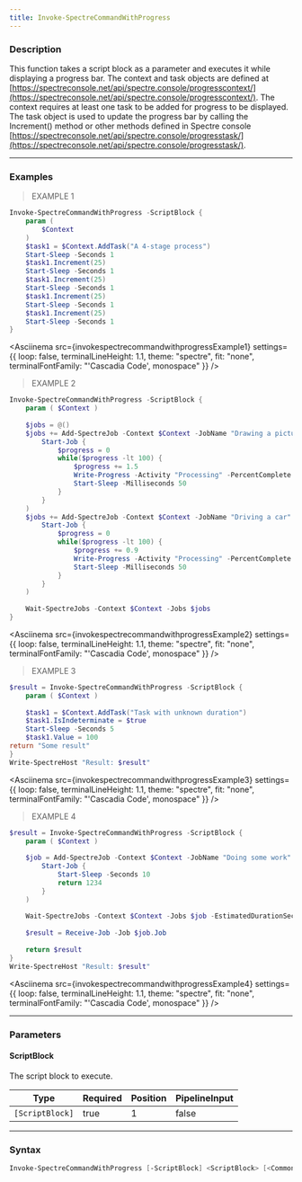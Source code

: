 ```yaml
---
title: Invoke-SpectreCommandWithProgress
---
```









### Description

This function takes a script block as a parameter and executes it while displaying a progress bar. The context and task objects are defined at [https://spectreconsole.net/api/spectre.console/progresscontext/](https://spectreconsole.net/api/spectre.console/progresscontext/).
The context requires at least one task to be added for progress to be displayed. The task object is used to update the progress bar by calling the Increment() method or other methods defined in Spectre console [https://spectreconsole.net/api/spectre.console/progresstask/](https://spectreconsole.net/api/spectre.console/progresstask/).



---


### Examples
> EXAMPLE 1

```powershell
Invoke-SpectreCommandWithProgress -ScriptBlock {
    param (
        $Context
    )
    $task1 = $Context.AddTask("A 4-stage process")
    Start-Sleep -Seconds 1
    $task1.Increment(25)
    Start-Sleep -Seconds 1
    $task1.Increment(25)
    Start-Sleep -Seconds 1
    $task1.Increment(25)
    Start-Sleep -Seconds 1
    $task1.Increment(25)
    Start-Sleep -Seconds 1
}
```
<Asciinema
    src={invokespectrecommandwithprogressExample1}
    settings={{
        loop: false,
        terminalLineHeight: 1.1,
        theme: "spectre",
        fit: "none",
        terminalFontFamily: "'Cascadia Code', monospace"
    }}
/>
> EXAMPLE 2

```powershell
Invoke-SpectreCommandWithProgress -ScriptBlock {
    param ( $Context )
    
    $jobs = @()
    $jobs += Add-SpectreJob -Context $Context -JobName "Drawing a picture" -Job (
        Start-Job {
            $progress = 0
            while($progress -lt 100) {
                $progress += 1.5
                Write-Progress -Activity "Processing" -PercentComplete $progress
                Start-Sleep -Milliseconds 50
            }
        }
    )
    $jobs += Add-SpectreJob -Context $Context -JobName "Driving a car" -Job (
        Start-Job {
            $progress = 0
            while($progress -lt 100) {
                $progress += 0.9
                Write-Progress -Activity "Processing" -PercentComplete $progress
                Start-Sleep -Milliseconds 50
            }
        }
    )
    
    Wait-SpectreJobs -Context $Context -Jobs $jobs
}
```
<Asciinema
    src={invokespectrecommandwithprogressExample2}
    settings={{
        loop: false,
        terminalLineHeight: 1.1,
        theme: "spectre",
        fit: "none",
        terminalFontFamily: "'Cascadia Code', monospace"
    }}
/>
> EXAMPLE 3

```powershell
$result = Invoke-SpectreCommandWithProgress -ScriptBlock {
    param ( $Context )
    
    $task1 = $Context.AddTask("Task with unknown duration")
    $task1.IsIndeterminate = $true
    Start-Sleep -Seconds 5
    $task1.Value = 100
return "Some result"
}
Write-SpectreHost "Result: $result"
```
<Asciinema
    src={invokespectrecommandwithprogressExample3}
    settings={{
        loop: false,
        terminalLineHeight: 1.1,
        theme: "spectre",
        fit: "none",
        terminalFontFamily: "'Cascadia Code', monospace"
    }}
/>
> EXAMPLE 4

```powershell
$result = Invoke-SpectreCommandWithProgress -ScriptBlock {
    param ( $Context )
    
    $job = Add-SpectreJob -Context $Context -JobName "Doing some work" -Job (
        Start-Job {
            Start-Sleep -Seconds 10
            return 1234
        }
    )
    
    Wait-SpectreJobs -Context $Context -Jobs $job -EstimatedDurationSeconds 5
    
    $result = Receive-Job -Job $job.Job
    
    return $result
}
Write-SpectreHost "Result: $result"
```
<Asciinema
    src={invokespectrecommandwithprogressExample4}
    settings={{
        loop: false,
        terminalLineHeight: 1.1,
        theme: "spectre",
        fit: "none",
        terminalFontFamily: "'Cascadia Code', monospace"
    }}
/>


---


### Parameters
#### **ScriptBlock**

The script block to execute.






|Type           |Required|Position|PipelineInput|
|---------------|--------|--------|-------------|
|`[ScriptBlock]`|true    |1       |false        |





---


### Syntax
```powershell
Invoke-SpectreCommandWithProgress [-ScriptBlock] <ScriptBlock> [<CommonParameters>]
```
